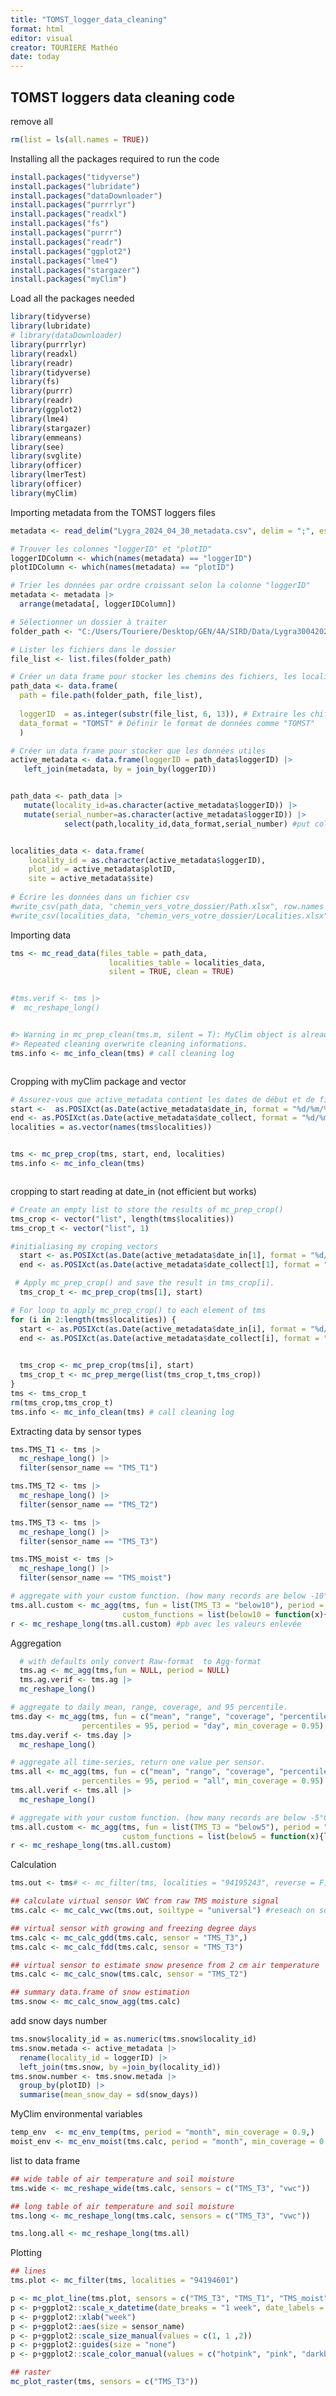 ```yaml
---
title: "TOMST_logger_data_cleaning"
format: html
editor: visual
creator: TOURIERE Mathéo
date: today
---
```


## TOMST loggers data cleaning code

remove all

```r
rm(list = ls(all.names = TRUE))
```

Installing all the packages required to run the code

```r

install.packages("tidyverse")
install.packages("lubridate")
install.packages("dataDownloader")
install.packages("purrrlyr")
install.packages("readxl")
install.packages("fs")
install.packages("purrr")
install.packages("readr")
install.packages("ggplot2")
install.packages("lme4")
install.packages("stargazer")
install.packages("myClim")
```

Load all the packages needed

```r

library(tidyverse)
library(lubridate)
# library(dataDownloader)
library(purrrlyr)
library(readxl)
library(readr)
library(tidyverse)
library(fs)
library(purrr)
library(readr)
library(ggplot2)
library(lme4)
library(stargazer)
library(emmeans)
library(see)
library(svglite)
library(officer)
library(lmerTest)
library(officer)
library(myClim)
```

Importing metadata from the TOMST loggers files

```r
metadata <- read_delim("Lygra_2024_04_30_metadata.csv", delim = ";", escape_double = FALSE, trim_ws = TRUE, col_names=TRUE, col_types=c("c","c","n","c","c","n","c","c","n","n","D","D","D","c"))


```

```r

# Trouver les colonnes "loggerID" et "plotID"
loggerIDColumn <- which(names(metadata) == "loggerID")
plotIDColumn <- which(names(metadata) == "plotID")

# Trier les données par ordre croissant selon la colonne "loggerID"
metadata <- metadata |> 
  arrange(metadata[, loggerIDColumn])

# Sélectionner un dossier à traiter
folder_path <- "C:/Users/Touriere/Desktop/GEN/4A/SIRD/Data/Lygra30042024/DURIN_Lygra_microclimate_2024_04_30_all"      #choose.dir()'

# Lister les fichiers dans le dossier
file_list <- list.files(folder_path)

# Créer un data frame pour stocker les chemins des fichiers, les localités et les formats de données
path_data <- data.frame(
  path = file.path(folder_path, file_list),
  
  loggerID  = as.integer(substr(file_list, 6, 13)), # Extraire les chiffres du nom du fichier
  data_format = "TOMST" # Définir le format de données comme "TOMST"
  )

# Créer un data frame pour stocker que les données utiles
active_metadata <- data.frame(loggerID = path_data$loggerID) |> 
   left_join(metadata, by = join_by(loggerID))


path_data <- path_data |> 
   mutate(locality_id=as.character(active_metadata$loggerID)) |> 
   mutate(serial_number=as.character(active_metadata$loggerID)) |> 
            select(path,locality_id,data_format,serial_number) #put colomn in the right ordre


localities_data <- data.frame(
    locality_id = as.character(active_metadata$loggerID),
    plot_id = active_metadata$plotID,
    site = active_metadata$site)
  
# Écrire les données dans un fichier csv
#write_csv(path_data, "chemin_vers_votre_dossier/Path.xlsx", row.names = FALSE)
#write_csv(localities_data, "chemin_vers_votre_dossier/Localities.xlsx", row.names = FALSE)


```

Importing data

```r
tms <- mc_read_data(files_table = path_data,
                      localities_table = localities_data,
                      silent = TRUE, clean = TRUE)


#tms.verif <- tms |> 
#  mc_reshape_long()


#> Warning in mc_prep_clean(tms.m, silent = T): MyClim object is already cleaned.
#> Repeated cleaning overwrite cleaning informations.
tms.info <- mc_info_clean(tms) # call cleaning log



```

Cropping with myClim package and vector

```r

# Assurez-vous que active_metadata contient les dates de début et de fin pour chaque loggerID
start <-  as.POSIXct(as.Date(active_metadata$date_in, format = "%d/%m/%Y"), tz = "UTC")
end <- as.POSIXct(as.Date(active_metadata$date_collect, format = "%d/%m/%Y"), tz = "UTC")
localities = as.vector(names(tms$localities))


tms <- mc_prep_crop(tms, start, end, localities)
tms.info <- mc_info_clean(tms)



```

cropping to start reading at date_in (not efficient but works)

```r

# Create an empty list to store the results of mc_prep_crop()
tms_crop <- vector("list", length(tms$localities))
tms_crop_t <- vector("list", 1)

#initialiasing my croping vectors
  start <- as.POSIXct(as.Date(active_metadata$date_in[1], format = "%d/%m/%Y"), tz = "UTC")
  end <- as.POSIXct(as.Date(active_metadata$date_collect[1], format = "%d/%m/%Y"), tz = "UTC")

 # Apply mc_prep_crop() and save the result in tms_crop[i].
  tms_crop_t <- mc_prep_crop(tms[1], start)

# For loop to apply mc_prep_crop() to each element of tms
for (i in 2:length(tms$localities)) {
  start <- as.POSIXct(as.Date(active_metadata$date_in[i], format = "%d/%m/%Y"), tz = "UTC")
  end <- as.POSIXct(as.Date(active_metadata$date_collect[i], format = "%d/%m/%Y"), tz = "UTC")

  
  tms_crop <- mc_prep_crop(tms[i], start)
  tms_crop_t <- mc_prep_merge(list(tms_crop_t,tms_crop))
}
tms <- tms_crop_t
rm(tms_crop,tms_crop_t)
tms.info <- mc_info_clean(tms) # call cleaning log
```

Extracting data by sensor types

```r
tms.TMS_T1 <- tms |> 
  mc_reshape_long() |> 
  filter(sensor_name == "TMS_T1")

tms.TMS_T2 <- tms |> 
  mc_reshape_long() |> 
  filter(sensor_name == "TMS_T2")

tms.TMS_T3 <- tms |> 
  mc_reshape_long() |> 
  filter(sensor_name == "TMS_T3")

tms.TMS_moist <- tms |> 
  mc_reshape_long() |> 
  filter(sensor_name == "TMS_moist")

# aggregate with your custom function. (how many records are below -10°C per month)
tms.all.custom <- mc_agg(tms, fun = list(TMS_T3 = "below10"), period = "month",
                         custom_functions = list(below10 = function(x){length(x[x<(-10)])}))
r <- mc_reshape_long(tms.all.custom) #pb avec les valeurs enlevée
```

Aggregation

```r
  # with defaults only convert Raw-format  to Agg-format
  tms.ag <- mc_agg(tms,fun = NULL, period = NULL)
  tms.ag.verif <- tms.ag |> 
  mc_reshape_long()

# aggregate to daily mean, range, coverage, and 95 percentile. 
tms.day <- mc_agg(tms, fun = c("mean", "range", "coverage", "percentile"),
                percentiles = 95, period = "day", min_coverage = 0.95)
tms.day.verif <- tms.day |> 
  mc_reshape_long()

# aggregate all time-series, return one value per sensor.
tms.all <- mc_agg(tms, fun = c("mean", "range", "coverage", "percentile"),
                percentiles = 95, period = "all", min_coverage = 0.95)
tms.all.verif <- tms.all |> 
  mc_reshape_long()

# aggregate with your custom function. (how many records are below -5°C per month)
tms.all.custom <- mc_agg(tms, fun = list(TMS_T3 = "below5"), period = "month",                              min_coverage = 0.8,
                         custom_functions = list(below5 = function(x){length(x[x<(-5)])}))
r <- mc_reshape_long(tms.all.custom)
```

Calculation

```r
tms.out <- tms# <- mc_filter(tms, localities = "94195243", reverse = F) #keep one locality

## calculate virtual sensor VWC from raw TMS moisture signal
tms.calc <- mc_calc_vwc(tms.out, soiltype = "universal") #reseach on soiltype and TOMST VERSION

## virtual sensor with growing and freezing degree days
tms.calc <- mc_calc_gdd(tms.calc, sensor = "TMS_T3",)
tms.calc <- mc_calc_fdd(tms.calc, sensor = "TMS_T3")

## virtual sensor to estimate snow presence from 2 cm air temperature 
tms.calc <- mc_calc_snow(tms.calc, sensor = "TMS_T2")

## summary data.frame of snow estimation
tms.snow <- mc_calc_snow_agg(tms.calc)

```

add snow days number

```r
tms.snow$locality_id = as.numeric(tms.snow$locality_id)
tms.snow.metada <- active_metadata |>
  rename(locality_id = loggerID) |>
  left_join(tms.snow, by =join_by(locality_id))
tms.snow.number <- tms.snow.metada |> 
  group_by(plotID) |> 
  summarise(mean_snow_day = sd(snow_days))
```

MyClim environmental variables

```r
temp_env  <- mc_env_temp(tms, period = "month", min_coverage = 0.9,)
moist_env <- mc_env_moist(tms.calc, period = "month", min_coverage = 0.9)
```

list to data frame

```r
## wide table of air temperature and soil moisture
tms.wide <- mc_reshape_wide(tms.calc, sensors = c("TMS_T3", "vwc"))

## long table of air temperature and soil moisture
tms.long <- mc_reshape_long(tms.calc, sensors = c("TMS_T3", "vwc"))

tms.long.all <- mc_reshape_long(tms.all)
```

Plotting

```r
## lines
tms.plot <- mc_filter(tms, localities = "94194601")

p <- mc_plot_line(tms.plot, sensors = c("TMS_T3", "TMS_T1", "TMS_moist"))
p <- p+ggplot2::scale_x_datetime(date_breaks = "1 week", date_labels = "%W")
p <- p+ggplot2::xlab("week")
p <- p+ggplot2::aes(size = sensor_name)
p <- p+ggplot2::scale_size_manual(values = c(1, 1 ,2))
p <- p+ggplot2::guides(size = "none")
p <- p+ggplot2::scale_color_manual(values = c("hotpink", "pink", "darkblue"), name = NULL)

## raster
mc_plot_raster(tms, sensors = c("TMS_T3"))
```
